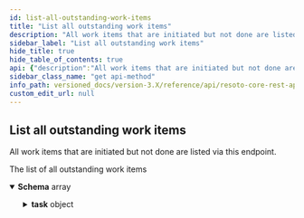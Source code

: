 ```yaml
---
id: list-all-outstanding-work-items
title: "List all outstanding work items"
description: "All work items that are initiated but not done are listed via this endpoint."
sidebar_label: "List all outstanding work items"
hide_title: true
hide_table_of_contents: true
api: {"description":"All work items that are initiated but not done are listed via this endpoint.\n","tags":["work_queue"],"responses":{"200":{"description":"The list of all outstanding work items","content":{"application/json":{"schema":{"type":"array","items":{"type":"object","properties":{"task":{"type":"object","properties":{"task_id":{"type":"string"},"task_name":{"type":"string"},"data":{"type":"object","additionalProperties":true},"attrs":{"type":"object","additionalProperties":true}}},"worker":{"type":"string"},"retry_counter":{"type":"integer"},"deadline":{"type":"string"}}}}}}}},"method":"get","path":"/work/list","servers":[{"url":"https://{host}:{port}","variables":{"host":{"default":"localhost"},"port":{"default":"8900"}}}],"info":{"title":"Resoto Core REST API","version":"V1"},"postman":{"name":"List all outstanding work items","description":{"content":"All work items that are initiated but not done are listed via this endpoint.\n","type":"text/plain"},"url":{"path":["work","list"],"host":["{{baseUrl}}"],"query":[],"variable":[]},"header":[{"key":"Accept","value":"application/json"}],"method":"GET"}}
sidebar_class_name: "get api-method"
info_path: versioned_docs/version-3.X/reference/api/resoto-core-rest-api
custom_edit_url: null
---
```



## List all outstanding work items

All work items that are initiated but not done are listed via this endpoint.

<div><ApiTabs><TabItem label={"200"} value={"200"}><div>

The list of all outstanding work items

</div><div><MimeTabs schemaType={"response"}><TabItem label={"application/json"} value={"application/json"}><SchemaTabs><TabItem label={"Schema"} value={"Schema"}><details style={{}} data-collapsed={false} open={true}><summary style={{"textAlign":"left"}}><strong>Schema</strong><span style={{"opacity":"0.6"}}> array</span></summary><div style={{"textAlign":"left","marginLeft":"1rem"}}></div><ul style={{"marginLeft":"1rem"}}><SchemaItem collapsible={true} className={"schemaItem"}><details style={{}}><summary style={{}}><strong>task</strong><span style={{"opacity":"0.6"}}> object</span></summary><div style={{"marginLeft":"1rem"}}><SchemaItem collapsible={false} name={"task_id"} required={false} deprecated={undefined} schemaDescription={undefined} schemaName={"string"} qualifierMessage={undefined} defaultValue={undefined}></SchemaItem><SchemaItem collapsible={false} name={"task_name"} required={false} deprecated={undefined} schemaDescription={undefined} schemaName={"string"} qualifierMessage={undefined} defaultValue={undefined}></SchemaItem><SchemaItem collapsible={true} className={"schemaItem"}><details style={{}}><summary style={{}}><strong>data</strong><span style={{"opacity":"0.6"}}> object</span></summary><div style={{"marginLeft":"1rem"}}></div></details></SchemaItem><SchemaItem collapsible={true} className={"schemaItem"}><details style={{}}><summary style={{}}><strong>attrs</strong><span style={{"opacity":"0.6"}}> object</span></summary><div style={{"marginLeft":"1rem"}}></div></details></SchemaItem></div></details></SchemaItem><SchemaItem collapsible={false} name={"worker"} required={false} deprecated={undefined} schemaDescription={undefined} schemaName={"string"} qualifierMessage={undefined} defaultValue={undefined}></SchemaItem><SchemaItem collapsible={false} name={"retry_counter"} required={false} deprecated={undefined} schemaDescription={undefined} schemaName={"integer"} qualifierMessage={undefined} defaultValue={undefined}></SchemaItem><SchemaItem collapsible={false} name={"deadline"} required={false} deprecated={undefined} schemaDescription={undefined} schemaName={"string"} qualifierMessage={undefined} defaultValue={undefined}></SchemaItem></ul></details></TabItem><TabItem label={"Example (from schema)"} value={"Example (from schema)"}><ResponseSamples responseExample={"[\n  {\n    \"task\": {\n      \"task_id\": \"string\",\n      \"task_name\": \"string\",\n      \"data\": {},\n      \"attrs\": {}\n    },\n    \"worker\": \"string\",\n    \"retry_counter\": 0,\n    \"deadline\": \"string\"\n  }\n]"} language={"json"}></ResponseSamples></TabItem></SchemaTabs></TabItem></MimeTabs></div></TabItem></ApiTabs></div>
